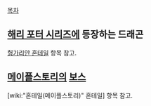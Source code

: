 [[목차]]

== [[해리 포터 시리즈]]에 등장하는 드래곤 ==
[[헝가리안 혼테일]] 항목 참고.

== [[메이플스토리]]의 [[보스]] ==
[wiki:"혼테일(메이플스토리)" 혼테일] 항목 참고.
